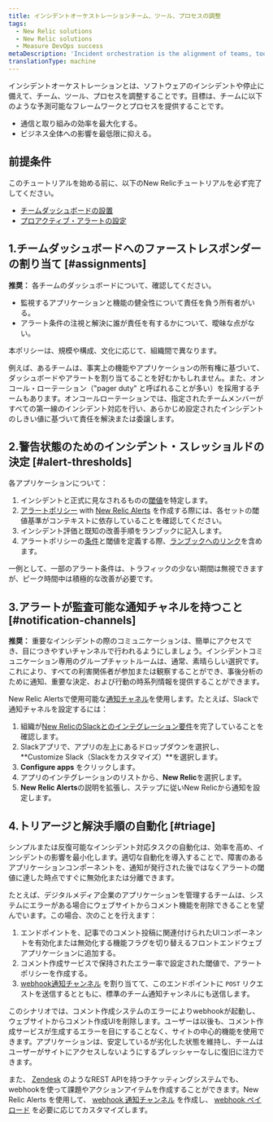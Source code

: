```yaml
---
title: インシデントオーケストレーションチーム、ツール、プロセスの調整
tags:
  - New Relic solutions
  - New Relic solutions
  - Measure DevOps success
metaDescription: 'Incident orchestration is the alignment of teams, tools, and processes to prepare for incidents and outages in your software.'
translationType: machine
---
```


インシデントオーケストレーションとは、ソフトウェアのインシデントや停止に備えて、チーム、ツール、プロセスを調整することです。目標は、チームに以下のような予測可能なフレームワークとプロセスを提供することです。

* 通信と取り組みの効率を最大化する。
* ビジネス全体への影響を最低限に抑える。

## 前提条件

このチュートリアルを始める前に、以下のNew Relicチュートリアルを必ず完了してください。

* [チームダッシュボードの設置](/docs/establish-team-dashboards)
* [プロアクティブ・アラートの設定](/docs/set-proactive-alerting)

## 1.チームダッシュボードへのファーストレスポンダーの割り当て [#assignments]

**推奨：** 各チームのダッシュボードについて、確認してください。

* 監視するアプリケーションと機能の健全性について責任を負う所有者がいる。
* アラート条件の注視と解決に誰が責任を有するかについて、曖昧な点がない。

本ポリシーは、規模や構成、文化に応じて、組織間で異なります。

例えば、あるチームは、事実上の機能やアプリケーションの所有権に基づいて、ダッシュボードやアラートを割り当てることを好むかもしれません。また、オンコール・ローテーション（"pager duty" と呼ばれることが多い）を採用するチームもあります。オンコールローテーションでは、指定されたチームメンバーがすべての第一線のインシデント対応を行い、あらかじめ設定されたインシデントのしきい値に基づいて責任を解決または委譲します。

## 2.警告状態のためのインシデント・スレッショルドの決定 [#alert-thresholds]

各アプリケーションについて：

1. インシデントと正式に見なされるものの[閾値](/docs/using-new-relic/welcome-new-relic/getting-started/glossary#alert-threshold)を特定します。
2. [アラートポリシー](/docs/alerts/new-relic-alerts/getting-started/alert-policy-workflow) with [New Relic Alerts](/docs/alerts/new-relic-alerts/getting-started/introduction-new-relic-alerts) を作成する際には、各セットの閾値基準がコンテキストに依存していることを確認してください。
3. インシデント評価と既知の改善手順をランブックに記入します。
4. アラートポリシーの[条件](/docs/alerts/new-relic-alerts/defining-conditions/provide-runbook-instructions-alert-activity)と閾値を定義する際、[ランブックへのリンク](/docs/alerts/new-relic-alerts/defining-conditions/define-alert-conditions)を含めます。

一例として、一部のアラート条件は、トラフィックの少ない期間は無視できますが、ピーク時間中は積極的な改善が必要です。

## 3.アラートが監査可能な通知チャネルを持つこと [#notification-channels]

**推奨：** 重要なインシデントの際のコミュニケーションは、簡単にアクセスでき、目につきやすいチャンネルで行われるようにしましょう。インシデントコミュニケーション専用のグループチャットルームは、通常、素晴らしい選択です。これにより、すべての利害関係者が参加または観察することができ、事後分析のために通知、重要な決定、および行動の時系列情報を提供することができます。

New Relic Alertsで使用可能な[通知チャネル](/docs/alerts/new-relic-alerts/managing-notification-channels/notification-channels-control-where-send-alerts)を使用します。たとえば、Slackで通知チャネルを設定するには：

1. 組織が[New RelicのSlackとのインテグレーション要件](/docs/alerts/new-relic-alerts/managing-notification-channels/notification-channels-control-where-send-alerts#slack)を完了していることを確認します。
2. Slackアプリで、アプリの左上にあるドロップダウンを選択し、**Customize Slack（Slackをカスタマイズ）**を選択します。
3. **Configure apps** をクリックします。
4. アプリのインテグレーションのリストから、**New Relic**を選択します。
5. **New Relic Alerts**の説明を拡張し、ステップに従いNew Relicから通知を設定します。

## 4.トリアージと解決手順の自動化 [#triage]

シンプルまたは反復可能なインシデント対応タスクの自動化は、効率を高め、インシデントの影響を最小化します。適切な自動化を導入することで、障害のあるアプリケーションコンポーネントを、通知が発行された後ではなくアラートの閾値に達した時点ですぐに無効化または分離できます。

たとえば、デジタルメディア企業のアプリケーションを管理するチームは、システムにエラーがある場合にウェブサイトからコメント機能を削除できることを望んでいます。この場合、次のことを行えます：

1. エンドポイントを、記事でのコメント投稿に関連付けられたUIコンポーネントを有効化または無効化する機能フラグを切り替えるフロントエンドウェブアプリケーションに追加する。
2. コメント作成サービスで保持されたエラー率で設定された閾値で、アラートポリシーを作成する。
3. [webhook通知チャンネル](/docs/alerts/new-relic-alerts/managing-notification-channels/notification-channels-control-where-send-alerts#webhook) を割り当てて、このエンドポイントに `POST` リクエストを送信するとともに、標準のチーム通知チャンネルにも送信します。

このシナリオでは、コメント作成システムのエラーによりwebhookが起動し、ウェブサイトからコメント作成UIを削除します。ユーザーは以後も、コメント作成サービスが生成するエラーを目にすることなく、サイトの中心的機能を使用できます。アプリケーションは、安定しているが劣化した状態を維持し、チームはユーザーがサイトにアクセスしないようにするプレッシャーなしに復旧に注力できます。

また、 [Zendesk](https://www.zendesk.com/) のようなREST APIを持つチケッティングシステムでも、webhookを使って課題やアクションアイテムを作成することができます。New Relic Alerts を使用して、 [webhook 通知チャンネル](/docs/alerts/new-relic-alerts/managing-notification-channels/notification-channels-control-where-send-alerts#webhook) を作成し、 [webhook ペイロード](/docs/alerts/new-relic-alerts/managing-notification-channels/customize-your-webhook-payload) を必要に応じてカスタマイズします。